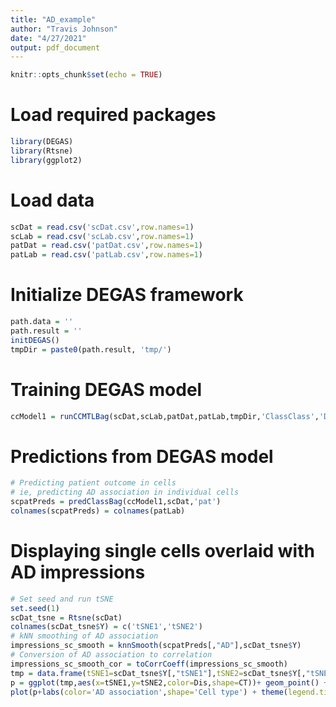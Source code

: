 ```yaml
---
title: "AD_example"
author: "Travis Johnson"
date: "4/27/2021"
output: pdf_document
---
```


```r
knitr::opts_chunk$set(echo = TRUE)
```

# Load required packages
```r
library(DEGAS)
library(Rtsne)
library(ggplot2)
```

# Load data
```r
scDat = read.csv('scDat.csv',row.names=1)
scLab = read.csv('scLab.csv',row.names=1)
patDat = read.csv('patDat.csv',row.names=1)
patLab = read.csv('patLab.csv',row.names=1)
```

# Initialize DEGAS framework
```r
path.data = ''
path.result = ''
initDEGAS()
tmpDir = paste0(path.result, 'tmp/')
```

# Training DEGAS model
```r
ccModel1 = runCCMTLBag(scDat,scLab,patDat,patLab,tmpDir,'ClassClass','DenseNet',3,5)
```

# Predictions from DEGAS model
```r
# Predicting patient outcome in cells
# ie, predicting AD association in individual cells
scpatPreds = predClassBag(ccModel1,scDat,'pat')
colnames(scpatPreds) = colnames(patLab)
```

# Displaying single cells overlaid with AD impressions
```r
# Set seed and run tSNE
set.seed(1)
scDat_tsne = Rtsne(scDat)
colnames(scDat_tsne$Y) = c('tSNE1','tSNE2')
# kNN smoothing of AD association
impressions_sc_smooth = knnSmooth(scpatPreds[,"AD"],scDat_tsne$Y)
# Conversion of AD association to correlation
impressions_sc_smooth_cor = toCorrCoeff(impressions_sc_smooth)
tmp = data.frame(tSNE1=scDat_tsne$Y[,"tSNE1"],tSNE2=scDat_tsne$Y[,"tSNE2"],Dis=impressions_sc_smooth_cor,CT=fromOneHot(scLab))
p = ggplot(tmp,aes(x=tSNE1,y=tSNE2,color=Dis,shape=CT))+ geom_point() + scale_color_gradient2(low = "black",mid="lavender",high="red")
plot(p+labs(color='AD association',shape='Cell type') + theme(legend.title=element_text(size=rel(1)),legend.text=element_text(size=rel(1)),axis.title=element_text(size=rel(1)),axis.text.x=element_text(size=rel(1)),axis.text.y=element_text(size=rel(1))))

```










